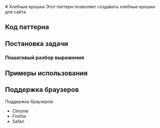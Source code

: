 
<Layout>
  # Хлебные крошки

  <Description>
    Этот паттерн позволяет создавать хлебные крошки для сайта.
  </Description>

  ## Код паттерна


  ## Постановка задачи



  ### Пошаговый разбор выражения


  ## Примеры использования


  ## Поддержка браузеров
  Поддержка браузеров:
  - Chrome
  - Firefox
  - Safari


  <DiscussOnGitHub href="https://github.com/nikolai-shabalin/webpatterns/discussions/3" />
</Layout>
